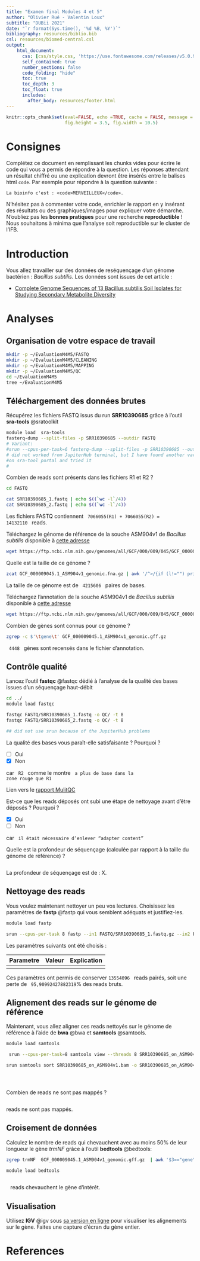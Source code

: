 ```yaml
---
title: "Examen final Modules 4 et 5"
author: "Olivier Rué - Valentin Loux"
subtitle: "DUBii 2021"
date: "`r format(Sys.time(), '%d %B, %Y')`"
bibliography: resources/biblio.bib 
csl: resources/biomed-central.csl
output:
    html_document:
      css: [css/style.css, 'https://use.fontawesome.com/releases/v5.0.9/css/all.css']
      self_contained: true
      number_sections: false
      code_folding: "hide"
      toc: true
      toc_depth: 3
      toc_float: true
      includes:
        after_body: resources/footer.html
---
```


```r
knitr::opts_chunk$set(eval=FALSE, echo =TRUE, cache = FALSE, message = FALSE, warning = FALSE, cache.lazy = FALSE,
                      fig.height = 3.5, fig.width = 10.5)
```

# Consignes {-}

Complétez ce document en remplissant les chunks vides pour écrire le code qui vous a permis de répondre à la question. Les réponses attendant un résultat chiffré ou une explication devront être insérés entre le balises html `code`. Par exemple pour répondre à la question suivante :

    La bioinfo c'est : <code>MERVEILLEUX</code>.
    
N'hésitez pas à commenter votre code, enrichier le rapport en y insérant des résultats ou des graphiques/images pour expliquer votre démarche. N'oubliez pas les **bonnes pratiques** pour une recherche **reproductible** !
Nous souhaitons à minima que l'analyse soit reproductible sur le cluster de l'IFB.

# Introduction {-}

Vous allez travailler sur des données de reséquençage d'un génome bactérien : _Bacillus subtilis_. Les données sont issues de cet article :

* [Complete Genome Sequences of 13 Bacillus subtilis Soil Isolates for Studying Secondary Metabolite Diversity](https://mra.asm.org/content/9/2/e01406-19)

# Analyses

## Organisation de votre espace de travail

```bash
mkdir -p ~/EvaluationM4M5/FASTQ  
mkdir -p ~/EvaluationM4M5/CLEANING
mkdir -p ~/EvaluationM4M5/MAPPING
mkdir -p ~/EvaluationM4M5/QC
cd ~/EvaluationM4M5
tree ~/EvaluationM4M5
```

## Téléchargement des données brutes

Récupérez les fichiers FASTQ issus du run **SRR10390685** grâce à l'outil <strong class="tool">sra-tools</strong> @sratoolkit

```bash
module load  sra-tools
fasterq-dump --split-files -p SRR10390685 --outdir FASTQ
# Variant:
#srun --cpus-per-task=6 fasterq-dump --split-files -p SRR10390685 --outdir FASTQ
# did not worked from JupiterHub terminal, but I have found another variant 
#on sra-tool portal and tried it
#
```

Combien de reads sont présents dans les fichiers R1 et R2 ?

```bash
cd FASTQ

cat SRR10390685_1.fastq | echo $((`wc -l`/4))
cat SRR10390685_2.fastq | echo $((`wc -l`/4))

```

Les fichiers FASTQ contiennent <code> 7066055(R1) + 7066055(R2)  = 14132110 </code> reads.

Téléchargez le génome de référence de la souche ASM904v1 de _Bacillus subtilis_ disponible à [cette adresse](https://ftp.ncbi.nlm.nih.gov/genomes/all/GCF/000/009/045/GCF_000009045.1_ASM904v1/GCF_000009045.1_ASM904v1_genomic.fna.gz)

```bash


wget https://ftp.ncbi.nlm.nih.gov/genomes/all/GCF/000/009/045/GCF_000009045.1_ASM904v1/GCF_000009045.1_ASM904v1_genomic.fna.gz

```

Quelle est la taille de ce génome ?

```bash

zcat GCF_000009045.1_ASM904v1_genomic.fna.gz | awk '/^>/{if (l!="") print l; print; l=0; next}{l+=length($0)}END{print l}' |paste - -

```

La taille de ce génome est de <code>  4215606 </code> paires de bases.

Téléchargez l'annotation de la souche ASM904v1 de _Bacillus subtilis_ disponible à [cette adresse](https://ftp.ncbi.nlm.nih.gov/genomes/all/GCF/000/009/045/GCF_000009045.1_ASM904v1/GCF_000009045.1_ASM904v1_genomic.gff.gz)

```bash
wget https://ftp.ncbi.nlm.nih.gov/genomes/all/GCF/000/009/045/GCF_000009045.1_ASM904v1/GCF_000009045.1_ASM904v1_genomic.gff.gz
```

Combien de gènes sont connus pour ce génome ?

```bash
zgrep -c $'\tgene\t' GCF_000009045.1_ASM904v1_genomic.gff.gz


```

<code> 4448 </code> gènes sont recensés dans le fichier d'annotation.

## Contrôle qualité

Lancez l'outil <strong class="tool">fastqc</strong> @fastqc dédié à l'analyse de la qualité des bases issues d'un séquençage haut-débit

```bash
cd ../
module load fastqc

fastqc FASTQ/SRR10390685_1.fastq -o QC/ -t 8
fastqc FASTQ/SRR10390685_2.fastq -o QC/ -t 8

## did not use srun because of the JupiterHub problems

```

La qualité des bases vous paraît-elle satisfaisante ? Pourquoi ?

- [ ] Oui
- [X] Non


car <code> R2 </code> comme le montre <code> a plus de base dans la zone rouge que R1 </code>

Lien vers le [rapport MulitQC]()

Est-ce que les reads déposés ont subi une étape de nettoyage avant d'être déposés ? Pourquoi ?

- [X] Oui
- [ ] Non

car <code>  il était nécessaire d'enlever "adapter content" </code>

Quelle est la profondeur de séquençage (calculée par rapport à la taille du génome de référence) ?

```bash

```

La profondeur de séquençage est de : <code></code> X.

## Nettoyage des reads

Vous voulez maintenant nettoyer un peu vos lectures. Choisissez les paramètres de <strong class="tool">fastp</strong> @fastp qui vous semblent adéquats et justifiez-les.

```bash
module load fastp

srun --cpus-per-task 8 fastp --in1 FASTQ/SRR10390685_1.fastq.gz --in2 FASTQ/SRR10390685_2.fastq.gz --out1 CLEANING/SRR10390685_1.cleaned_filtered.fastq.gz --out2 CLEANING/SRR10390685_2.cleaned_filtered.fastq.gz --html CLEANING/fastp.html --thread 8 --cut_mean_quality 30 --cut_window_size 8 --length_required 100 --cut_tail --json CLEANING/fastp.json

```

Les paramètres suivants ont été choisis : 


|Parametre | Valeur | Explication |
|----------|--------|-------------|
|  |  |  |



Ces paramètres ont permis de conserver <code>13554096 </code> reads pairés, soit une perte de <code> 95,90992427882319</code>% des reads bruts.

## Alignement des reads sur le génome de référence

Maintenant, vous allez aligner ces reads nettoyés sur le génome de référence à l'aide de <strong class="tool">bwa</strong> @bwa et <strong class="tool">samtools</strong> @samtools.

```bash

module load samtools

 srun --cpus-per-task=8 samtools view --threads 8 SRR10390685_on_ASM904v1.sam -b > SRR10390685_on_ASM904v1.bam

srun samtools sort SRR10390685_on_ASM904v1.bam -o SRR10390685_on_ASM904v1.sort.bam





```

Combien de reads ne sont pas mappés ?

```bash

```


<code></code> reads ne sont pas mappés.

## Croisement de données

Calculez le nombre de reads qui chevauchent avec au moins 50% de leur longueur le gène _trmNF_ grâce à l'outil <strong class="tool">bedtools</strong> @bedtools:

```bash


zgrep trmNF  GCF_000009045.1_ASM904v1_genomic.gff.gz  | awk '$3=="gene"' > trmNF.gff3  

module load bedtools
 
```

<code> </code> reads chevauchent le gène d'intérêt.


## Visualisation

Utilisez <strong class="tool">IGV</strong> @igv sous [sa version en ligne](https://igv.org/app/) pour visualiser les alignements sur le gène. Faites une capture d'écran du gène entier.

# References